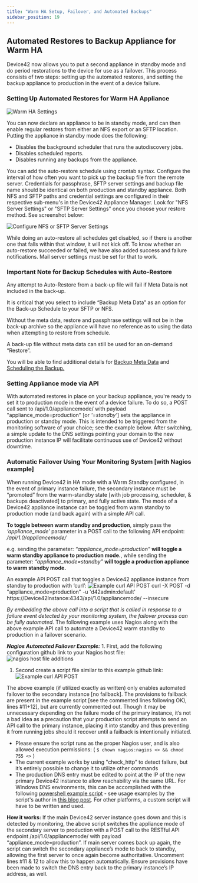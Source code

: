 ```yaml
---
title: "Warm HA Setup, Failover, and Automated Backups"
sidebar_position: 19
---
```


## Automated Restores to Backup Appliance for Warm HA

Device42 now allows you to put a second appliance in standby mode and do period restorations to the device for use as a failover. This process consists of two steps: setting up the automated restores, and setting the backup appliance to production in the event of a device failure.

### Setting Up Automated Restores for Warm HA Appliance

![Warm HA Settings](/assets/images/automated-restore-15.png)

You can now declare an appliance to be in standby mode, and can then enable regular restores from either an NFS export or an SFTP location. Putting the appliance in standby mode does the following:

- Disables the background scheduler that runs the autodiscovery jobs.
- Disables scheduled reports.
- Disables running any backups from the appliance.

You can add the auto-restore schedule using crontab syntax. Configure the interval of how often you want to pick up the backup file from the remote server. Credentials for passphrase, SFTP server settings and backup file name should be identical on both production and standby appliance. Both NFS and SFTP paths and credential settings are configured in their respective sub-menu's in the Device42 Appliance Manager. Look for "NFS Server Settings" or "SFTP Server Settings" once you choose your restore method. See screenshot below:

![Configure NFS or SFTP Server Settings](/assets/images/backup-sftp-15.png)

While doing an auto-restore all schedules get disabled, so if there is another one that falls within that window, it will not kick off. To know whether an auto-restore succeeded or failed, we have also added success and failure notifications. Mail server settings must be set for that to work.

### Important Note for Backup Schedules with Auto-Restore

Any attempt to Auto-Restore from a back-up file will fail if Meta Data is not included in the back-up.

It is critical that you select to include “Backup Meta Data” as an option for the Back-up Schedule to your SFTP or NFS.

Without the meta data, restore and passphrase settings will not be in the back-up archive so the appliance will have no reference as to using the data when attempting to restore from schedule.

A back-up file without meta data can still be used for an on-demand “Restore”.

You will be able to find additional details for [Backup Meta Data](administration/appliance-manager/setting-up-backup-device42-appliance-manager.mdx#backing-up-metadata) and [Scheduling the Backup.](administration/appliance-manager/setting-up-backup-device42-appliance-manager.mdx#scheduling-the-backup)

### Setting Appliance mode via API

With automated restores in place on your backup appliance, you're ready to set it to production mode in the event of a device failure. To do so, a POST call sent to /api/1.0/appliancemode/ with payload "appliance\_mode=production" \[or _'=standby'_\] sets the appliance in production or standby mode. This is intended to be triggered from the monitoring software of your choice; see the example below. After switching, a simple update to the DNS settings pointing your domain to the new production instance IP will facilitate continuous use of Device42 without downtime.

### Automatic Failover Using Your Monitoring System \[with Nagios example\]

When running Device42 in HA mode with a Warm Standby configured, in the event of primary instance failure, the secondary instance must be “promoted” from the warm-standby state \[with job processing, scheduler, & backups deactivated\] to primary, and fully active state. The mode of a Device42 appliance instance can be toggled from warm standby to production mode (and back again) with a simple API call.

**To toggle between warm standby and production**, simply pass the _‘appliance\_mode’_ parameter in a POST call to the following API endpoint: _/api/1.0/appliancemode/_

e.g. sending the parameter: _“appliance\_mode=production”_ **will toggle a warm standby appliance to production mode.**, while sending the parameter: _“appliance\_mode=standby”_ **will toggle a production appliance to warm standby mode.**

An example API POST call that toggles a Device42 appliance instance from standby to production with ‘curl’: ![Example curl API POST](/assets/images/failover_API_call_curl.PNG) curl -X POST -d "appliance\_mode=production" -u 'd42admin:default' https://Device42Instance:4343/api/1.0/appliancemode/ --insecure

_By embedding the above call into a script that is called in response to a failure event detected by your monitoring system, the failover process can be fully automated._ The following example uses Nagios along with the above example API call to automate a Device42 warm standby to production in a failover scenario.

**_Nagios Automated Failover Example:_** 1. First, add the following configuration github link to your Nagios host file: ![nagios host file additions](/assets/images/automated_failover-Nagios_host_file.PNG)

1. Second create a script file similar to this example github link: ![Example curl API POST](/assets/images/nagios_automated_failover_script.PNG)

The above example (if utilized exactly as written) only enables automated failover to the secondary instance \[no failback\]. The provisions to failback are present in the example script \[see the commented lines following OK), lines #11+12\], but are currently commented out. Though it may be unnecessary depending on the failure mode of the primary instance, it’s not a bad idea as a precaution that your production script attempts to send an API call to the primary instance, placing it into standby and thus preventing it from running jobs should it recover until a failback is intentionally initiated.

- Please ensure the script runs as the proper Nagios user, and is also allowed execution permissions: ( `$ chown nagios:nagios <> && chmod 755 <>` )
- The current example works by using "check\_http” to detect failure, but it’s entirely possible to change it to utilize other commands
- The production DNS entry must be edited to point at the IP of the new primary Device42 instance to allow reachability via the same URL. For Windows DNS environments, this can be accomplished with the following [powershell example script](https://gallery.technet.microsoft.com/scriptcenter/Update-DNS-records-with-da10910d%5C) - see usage examples by the script's author in [this blog post](https://discoposse.com/2013/04/14/updating-same-as-parent-folder-records-with-dnscmd-and-powershell/). For other platforms, a custom script will have to be written and used.

**How it works:** If the main Device42 server instance goes down and this is detected by monitoring, the above script switches the appliance mode of the secondary server to production with a POST call to the RESTful API endpoint /api/1.0/appliancemode/ with payload “appliance\_mode=production”. If main server comes back up again, the script can switch the secondary appliance’s mode to back to standby, allowing the first server to once again become authoritative. Uncomment lines #11 & 12 to allow this to happen automatically. Ensure provisions have been made to switch the DNS entry back to the primary instance’s IP address, as well.

